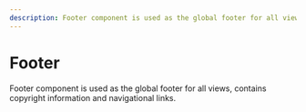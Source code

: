 ```yaml
---
description: Footer component is used as the global footer for all views, contains copyright information and navigational links.
---
```


# Footer

<HeaderComponent
  htmlTag="studs-footer"
  jsxTag="StudsFooter"
  version="Since 2.0"
  status="Unstable"
  urlGithub="navigation/studs-footer.ts"
  urlStrbook="studs-navigation-footer--docs"
/>

Footer component is used as the global footer for all views, contains copyright information and navigational links.
